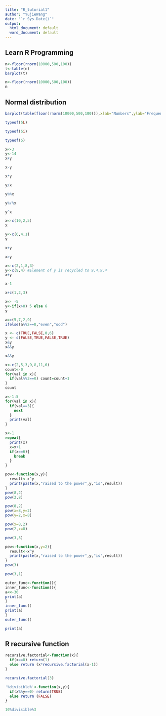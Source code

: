 ```yaml
---
title: "R_tutorial1"
author: "YujieWang"
date: "`r Sys.Date()`"
output:
  html_document: default
  word_document: default
---
```


## Learn R Programming

```r
n<-floor(rnorm(10000,500,100))
t<-table(n)
barplot(t)
```


```r
n<-floor(rnorm(10000,500,100))
n
```
## Normal distribution
```r
barplot(table(floor(rnorm(10000,500,100))),xlab="Numbers",ylab="Frequences")
```
```r
typeof(5L)
```
```r
typeof(5i)
```

```r
typeof(5)
```
```r
x<-3
y<-14
x+y
```


```r
x-y
```
```r
x*y
```
```r
y/x
```
```r
y%%x
```
```r
y%/%x
```
```r
y^x
```
```r
x<-c(10,2,5)
x
```
```r
y<-c(6,4,1)
y
```
```r
x+y
```
```r
x>y
```
```r
x<-c(2,1,8,3)
y<-c(9,4) #Element of y is recycled to 9,4,9,4
x+y
```
```r
x-1
```
```r
x+c(1,2,3)
```
```r
x<- -5
y<-if(x>0) 5 else 6
y
```
```r
a=c(5,7,2,9)
ifelse(a%%2==0,"even","odd")
```

```r
x <- c(TRUE,FALSE,0,6)
y <- c(FALSE,TRUE,FALSE,TRUE)
x&y
x&&y
```
```r
x&&y
```


```r
x<-c(2,5,3,9,8,11,6)
count<-0
for(val in x){
  if(val%%2==0) count=count+1
}
count
```
```r
x<-1:5
for(val in x){
  if(val==3){
    next
  }
  print(val)
}
```
```r
x<-1
repeat{
  print(x)
  x=x+1
  if(x==6){
    break
  }
}
```
```r
pow<-function(x,y){
  result<-x^y
  print(paste(x,"raised to the power",y,"is",result))
}
pow(8,2)
pow(2,8)
```
```r
pow(8,2)
pow(x=8,y=2)
pow(y=2,x=8)
```
```r
pow(x=8,2)
pow(2,x=8)
```

```r
pow(3,3)
```
```r
pow<-function(x,y=2){
  result<-x^y
  print(paste(x,"raised to the power",y,"is",result))
}
pow(3)
```
```r
pow(3,1)
```
```r
outer_func<-function(){
inner_func<-function(){
a<<-30
print(a)
}
inner_func()
print(a)
}
outer_func()
```
```r
print(a)
```

## R recursive function
```r
recursive.factorial<-function(x){
  if(x==0) return(1)
  else return (x*recursive.factorial(x-1))
}
```
```r
recursive.factorial(3)
```
```r
'%divisible%'<-function(x,y){
  if(x%%y==0) return(TRUE)
  else return (FALSE)
}
```
```r
10%divisible%3
```



